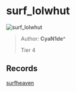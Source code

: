 
# surf_lolwhut

![surf_lolwhut](https://raw.githubusercontent.com/Sayt123/SurfMapPics/Maps-and-bonuses/csgo/surf_lolwhut.jpg)

> Author: **CyaN1de^**
>
> Tier 4

## Records

[surfheaven](https://surfheaven.eu/map/surf_lolwhut)
